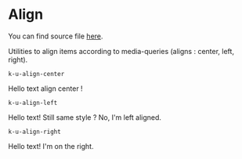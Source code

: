 
<Meta title="Align" />

# Align

You can find source file [here](https://github.com/KissKissBankBank/kitten/blob/master/assets/stylesheets/kitten/utilities/text/_align.scss).

Utilities to align items according to media-queries (aligns : center, left, right).

`k-u-align-center`
<Preview>
  <p className="k-u-align-center">
    Hello text align center !
  </p>
</Preview>

`k-u-align-left`
<Preview>
  <p className="k-u-align-left">
    Hello text! Still same style ? No, I'm left aligned.
  </p>
</Preview>

`k-u-align-right` 
<Preview>
  <p className="k-u-align-right">
    Hello text! I'm on the right.
  </p>
</Preview>
